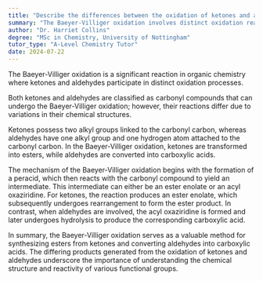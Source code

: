 ```yaml
---
title: "Describe the differences between the oxidation of ketones and aldehydes in the Baeyer-Villiger oxidation"
summary: "The Baeyer-Villiger oxidation involves distinct oxidation reactions for ketones and aldehydes, transforming them into esters or lactones through the action of peracids."
author: "Dr. Harriet Collins"
degree: "MSc in Chemistry, University of Nottingham"
tutor_type: "A-Level Chemistry Tutor"
date: 2024-07-22
---
```


The Baeyer-Villiger oxidation is a significant reaction in organic chemistry where ketones and aldehydes participate in distinct oxidation processes.

Both ketones and aldehydes are classified as carbonyl compounds that can undergo the Baeyer-Villiger oxidation; however, their reactions differ due to variations in their chemical structures.

Ketones possess two alkyl groups linked to the carbonyl carbon, whereas aldehydes have one alkyl group and one hydrogen atom attached to the carbonyl carbon. In the Baeyer-Villiger oxidation, ketones are transformed into esters, while aldehydes are converted into carboxylic acids.

The mechanism of the Baeyer-Villiger oxidation begins with the formation of a peracid, which then reacts with the carbonyl compound to yield an intermediate. This intermediate can either be an ester enolate or an acyl oxaziridine. For ketones, the reaction produces an ester enolate, which subsequently undergoes rearrangement to form the ester product. In contrast, when aldehydes are involved, the acyl oxaziridine is formed and later undergoes hydrolysis to produce the corresponding carboxylic acid.

In summary, the Baeyer-Villiger oxidation serves as a valuable method for synthesizing esters from ketones and converting aldehydes into carboxylic acids. The differing products generated from the oxidation of ketones and aldehydes underscore the importance of understanding the chemical structure and reactivity of various functional groups.
    